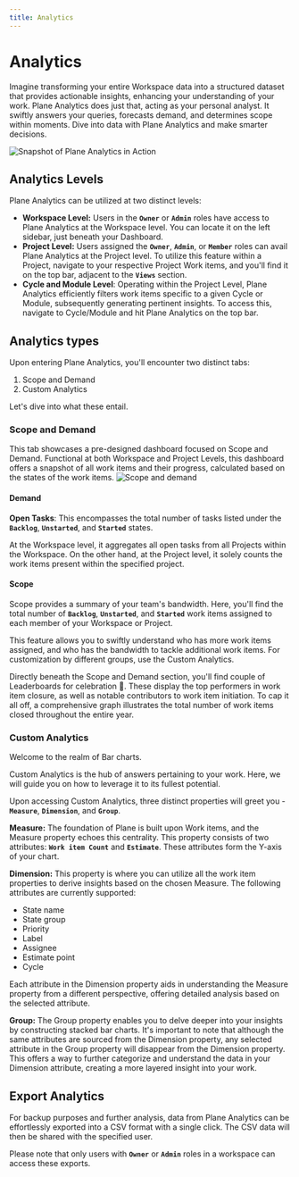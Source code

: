 ```yaml
---
title: Analytics
---
```


# Analytics

Imagine transforming your entire Workspace data into a structured dataset that provides actionable insights, enhancing your understanding of your work. Plane Analytics does just that, acting as your personal analyst. It swiftly answers your queries, forecasts demand, and determines scope within moments. Dive into data with Plane Analytics and make smarter decisions.

![Snapshot of Plane Analytics in Action](https://media.docs.plane.so/analytics/analytics-custom-analytics.webp#center)

## Analytics Levels

Plane Analytics can be utilized at two distinct levels:

*   **Workspace Level:** Users in the **`Owner`** or **`Admin`** roles have access to Plane Analytics at the Workspace level. You can locate it on the left sidebar, just beneath your Dashboard.
*   **Project Level:** Users assigned the **`Owner`**, **`Admin`**, or **`Member`** roles can avail Plane Analytics at the Project level. To utilize this feature within a Project, navigate to your respective Project Work items, and you'll find it on the top bar, adjacent to the **`Views`** section.
*   **Cycle and Module Level**: Operating within the Project Level, Plane Analytics efficiently filters work items specific to a given Cycle or Module, subsequently generating pertinent insights. To access this, navigate to Cycle/Module and hit Plane Analytics on the top bar.

## Analytics types
Upon entering Plane Analytics, you'll encounter two distinct tabs:

1.  Scope and Demand
2.  Custom Analytics

Let's dive into what these entail.

### **Scope and Demand**

This tab showcases a pre-designed dashboard focused on Scope and Demand. Functional at both Workspace and Project Levels, this dashboard offers a snapshot of all work items and their progress, calculated based on the states of the work items.
![Scope and demand](https://media.docs.plane.so/analytics/analytics-scope-demand.webp#center)

#### Demand

**Open Tasks**: This encompasses the total number of tasks listed under the **`Backlog`**, **`Unstarted`**, and **`Started`** states.

At the Workspace level, it aggregates all open tasks from all Projects within the Workspace. On the other hand, at the Project level, it solely counts the work items present within the specified project.

#### Scope

Scope provides a summary of your team's bandwidth. Here, you'll find the total number of **`Backlog`**, **`Unstarted`**, and **`Started`** work items assigned to each member of your Workspace or Project.

This feature allows you to swiftly understand who has more work items assigned, and who has the bandwidth to tackle additional work items. For customization by different groups, use the Custom Analytics.

Directly beneath the Scope and Demand section, you'll find couple of Leaderboards for celebration 🎉. These display the top performers in work item closure, as well as notable contributors to work item initiation. To cap it all off, a comprehensive graph illustrates the total number of work items closed throughout the entire year.

### Custom Analytics

Welcome to the realm of Bar charts.

Custom Analytics is the hub of answers pertaining to your work. Here, we will guide you on how to leverage it to its fullest potential.

Upon accessing Custom Analytics, three distinct properties will greet you - **`Measure`**, **`Dimension`**, and **`Group`**.

**Measure:** The foundation of Plane is built upon Work items, and the Measure property echoes this centrality. This property consists of two attributes: **`Work item Count`** and **`Estimate`**. These attributes form the Y-axis of your chart.

**Dimension:** This property is where you can utilize all the work item properties to derive insights based on the chosen Measure. The following attributes are currently supported:

*   State name
*   State group
*   Priority
*   Label
*   Assignee
*   Estimate point
*   Cycle

Each attribute in the Dimension property aids in understanding the Measure property from a different perspective, offering detailed analysis based on the selected attribute.

**Group:** The Group property enables you to delve deeper into your insights by constructing stacked bar charts. It's important to note that although the same attributes are sourced from the Dimension property, any selected attribute in the Group property will disappear from the Dimension property. This offers a way to further categorize and understand the data in your Dimension attribute, creating a more layered insight into your work.

## Export Analytics

For backup purposes and further analysis, data from Plane Analytics can be effortlessly exported into a CSV format with a single click. The CSV data will then be shared with the specified user.

Please note that only users with **`Owner`** or **`Admin`** roles in a workspace can access these exports.